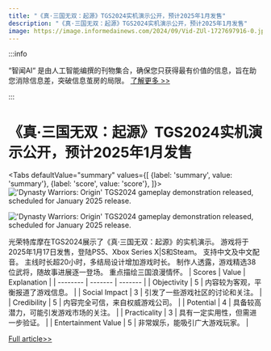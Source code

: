 ```yaml
---
title: "《真·三国无双：起源》TGS2024实机演示公开，预计2025年1月发售"
description: "《真·三国无双：起源》TGS2024实机演示公开，预计2025年1月发售"
image: https://image.informedainews.com/2024/09/Vid-ZUl-1727697916-0.jpg
---
```



:::info

“智闻AI“ 是由人工智能编撰的刊物集合，确保您只获得最有价值的信息，旨在助您消除信息差，突破信息茧房的局限。  [了解更多 >>](/)

:::

# 《真·三国无双：起源》TGS2024实机演示公开，预计2025年1月发售


<Tabs
	defaultValue="summary"
	values={[
	{label: 'summary', value: 'summary'},
	{label: 'score', value: 'score'},
]}>
<TabItem value="summary">
<img
  src="https://image.informedainews.com/2024/09/Vid-ZUl-1727697916-0.jpg"
  alt="'Dynasty Warriors: Origin' TGS2024 gameplay demonstration released, scheduled for January 2025 release."
/>

<img
  src="https://image.informedainews.com/2024/09/Vid-CVc-1727697916-1.jpg"
  alt="'Dynasty Warriors: Origin' TGS2024 gameplay demonstration released, scheduled for January 2025 release."
/>



光荣特库摩在TGS2024展示了《真·三国无双：起源》的实机演示。
游戏将于2025年1月17日发售，登陆PS5、Xbox Series X|S和Steam。
支持中文及中文配音。
主线时长超20小时，多结局设计增加游戏时长。
制作人透露，游戏精选38位武将，随故事进展逐一登场。
重点描绘三国浪漫情怀。
</TabItem>
<TabItem value="score">
	| Scores     | Value   | Explanation |
	| -------- | ------- | ------- |
	| Objectivity  | 5    | 内容较为客观，平衡报道了游戏信息。    |
	| Social Impact | 3     | 引发了一些游戏社区的讨论和关注。    |
	| Credibility    | 5    | 内容完全可信，来自权威游戏公司。    |
	| Potential    | 4    | 具备较高潜力，可能引发游戏市场的关注。    |
	| Practicality    | 3    | 具有一定实用性，但需进一步验证。    |
	| Entertainment Value    | 5    | 非常娱乐，能吸引广大游戏玩家。    |
</TabItem>
</Tabs>

[Full article>>](https://www.gcores.com/articles/188940)
